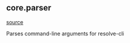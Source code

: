 ## core.parser
[source](https://github.com/Health-Informatics-UoN/hutch-cohort-discovery/tree/main/app/resolve/core/parser.py)

Parses command-line arguments for resolve-cli
